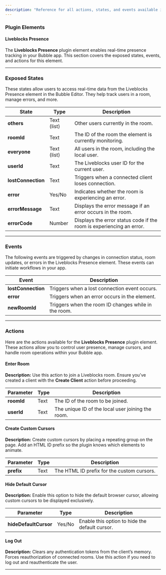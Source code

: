 ```yaml
---
description: "Reference for all actions, states, and events available in the Liveblocks Plugin."
---
```



### Plugin Elements

#### **Liveblocks Presence**

The **Liveblocks Presence** plugin element enables real-time presence tracking in your Bubble app. This section covers the exposed states, events, and actions for this element.

---

### Exposed States

These states allow users to access real-time data from the Liveblocks Presence element in the Bubble Editor. They help track users in a room, manage errors, and more.

| **State**          | **Type**    | **Description**                                                      |
| ------------------ | ----------- | -------------------------------------------------------------------- |
| **others**         | Text (list) | Other users currently in the room.                                   |
| **roomId**         | Text        | The ID of the room the element is currently monitoring.              |
| **everyone**       | Text (list) | All users in the room, including the local user.                     |
| **userId**         | Text        | The Liveblocks user ID for the current user.                         |
| **lostConnection** | Text        | Triggers when a connected client loses connection.                   |
| **error**          | Yes/No      | Indicates whether the room is experiencing an error.                 |
| **errorMessage**   | Text        | Displays the error message if an error occurs in the room.           |
| **errorCode**      | Number      | Displays the error status code if the room is experiencing an error. |

---

### Events

The following events are triggered by changes in connection status, room updates, or errors in the Liveblocks Presence element. These events can initiate workflows in your app.

| **Event**          | **Description**                                      |
| ------------------ | ---------------------------------------------------- |
| **lostConnection** | Triggers when a lost connection event occurs.        |
| **error**          | Triggers when an error occurs in the element.        |
| **newRoomId**      | Triggers when the room ID changes while in the room. |

---

### Actions

Here are the actions available for the **Liveblocks Presence** plugin element. These actions allow you to control user presence, manage cursors, and handle room operations within your Bubble app.

#### **Enter Room**

**Description:** Use this action to join a Liveblocks room. Ensure you’ve created a client with the **Create Client** action before proceeding.

| **Parameter** | **Type** | **Description**                                   |
| ------------- | -------- | ------------------------------------------------- |
| **roomId**    | Text     | The ID of the room to be joined.                  |
| **userId**    | Text     | The unique ID of the local user joining the room. |

#### **Create Custom Cursors**

**Description:** Create custom cursors by placing a repeating group on the page. Add an HTML ID prefix so the plugin knows which elements to animate.

| **Parameter** | **Type** | **Description**                            |
| ------------- | -------- | ------------------------------------------ |
| **prefix**    | Text     | The HTML ID prefix for the custom cursors. |

#### **Hide Default Cursor**

**Description:** Enable this option to hide the default browser cursor, allowing custom cursors to be displayed exclusively.

| **Parameter**         | **Type** | **Description**                                |
| --------------------- | -------- | ---------------------------------------------- |
| **hideDefaultCursor** | Yes/No   | Enable this option to hide the default cursor. |

#### **Log Out**

**Description:** Clears any authentication tokens from the client’s memory. Forces reauthorization of connected rooms. Use this action if you need to log out and reauthenticate the user.

---

<liveblocksFooter />
